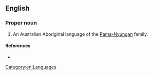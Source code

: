 ==English==

===Proper noun===
{{en-proper noun}}

# An Australian Aboriginal language of the [[Pama-Nyungan]] family.

====References====
* {{pedialite|Pama-Nyungan languages}}

[[Category:en:Languages]]